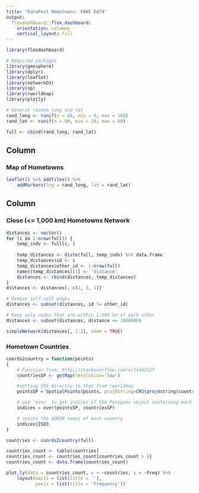 ```yaml
---
title: "DataFest Hometowns: FAKE DATA"
output: 
  flexdashboard::flex_dashboard:
    orientation: columns
    vertical_layout: fill
---
```


```r
library(flexdashboard)

# Required packages
library(geosphere)
library(dplyr)
library(leaflet)
library(networkD3)
library(sp)
library(rworldmap)
library(plotly)

# Generat random long and lat
rand_long <- runif(n = 60, min = 0, max = 100)
rand_lat <- runif(n = 60, min = 20, max = 60)

full <- cbind(rand_long, rand_lat)
```

Column {data-width=600}
-----------------------------------------------------------------------

### Map of Hometowns

```r
leaflet() %>% addTiles() %>%
    addMarkers(lng = rand_long, lat = rand_lat)
```

Column {data-width=400}
-----------------------------------------------------------------------

### Close (<= 1,000 km) Hometowns Network

```r
distances <- vector()
for (i in 1:nrow(full)) {
    temp_indv <- full[i, ]
    
    temp_distances <- distm(full, temp_indv) %>% data.frame
    temp_distances$id <- i
    temp_distances$other_id <- 1:nrow(full)
    names(temp_distances)[1] <- 'distance'
    distances <- rbind(distances, temp_distances)
}
distances <- distances[, c(2, 3, 1)]

# Remove self-self edges
distances <- subset(distances, id != other_id)

# Keep only nodes that are within 1,000 km of each other
distances <- subset(distances, distance <= 1000000)

simpleNetwork(distances[, 1:2], zoom = TRUE)
```

### Hometown Countries

```r
coords2country = function(points)
{  
    # Function from: http://stackoverflow.com/a/14342127
    countriesSP <- getMap(resolution='low')

    #setting CRS directly to that from rworldmap
    pointsSP = SpatialPoints(points, proj4string=CRS(proj4string(countriesSP)))  

    # use 'over' to get indices of the Polygons object containing each point 
    indices = over(pointsSP, countriesSP)

    # return the ADMIN names of each country
    indices$ISO3  
}

countries <- coords2country(full)

countries_count <- table(countries)
countries_count <- countries_count[countries_count > 0] 
countries_count <- data.frame(countries_count)

plot_ly(data = countries_count, x = ~countries, y = ~Freq) %>%
    layout(xaxis = list(title = ''),
           yaxis = list(title = 'Frequency'))
```

